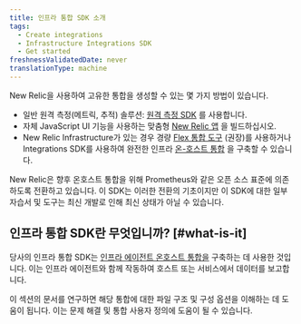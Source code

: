 ```yaml
---
title: 인프라 통합 SDK 소개
tags:
  - Create integrations
  - Infrastructure Integrations SDK
  - Get started
freshnessValidatedDate: never
translationType: machine
---
```


New Relic을 사용하여 고유한 통합을 생성할 수 있는 몇 가지 방법이 있습니다.

* 일반 원격 측정(메트릭, 추적) 솔루션: [원격 측정 SDK](/docs/data-ingest-apis/get-data-new-relic/new-relic-sdks/telemetry-sdks-send-custom-telemetry-data-new-relic) 를 사용합니다.
* 자체 JavaScript UI 기능을 사용하는 맞춤형 [New Relic 앱](/docs/new-relic-one/use-new-relic-one/build-new-relic-one/new-relic-one-build-your-own-custom-new-relic-one-application) 을 빌드하십시오.
* New Relic Infrastructure가 있는 경우 경량 [Flex 통합 도구](/docs/integrations/host-integrations/host-integrations-list/flex-integration-tool-build-your-own-integration) (권장)를 사용하거나 Integrations SDK를 사용하여 완전한 인프라 [온-호스트 통합](/docs/integrations/host-integrations/getting-started/introduction-host-integrations) 을 구축할 수 있습니다.

<Callout variant="important">
  New Relic은 향후 온호스트 통합을 위해 Prometheus와 같은 오픈 소스 표준에 의존하도록 전환하고 있습니다. 이 SDK는 이러한 전환의 기초이지만 이 SDK에 대한 일부 자습서 및 도구는 최신 개발로 인해 최신 상태가 아닐 수 있습니다.
</Callout>

## 인프라 통합 SDK란 무엇입니까? [#what-is-it]

당사의 인프라 통합 SDK는 [인프라 에이전트 온호스트 통합을](/docs/infrastructure/host-integrations/installation/install-infrastructure-host-integrations) 구축하는 데 사용한 것입니다. 이는 인프라 에이전트와 함께 작동하여 호스트 또는 서비스에서 데이터를 보고합니다.

이 섹션의 문서를 연구하면 해당 통합에 대한 파일 구조 및 구성 옵션을 이해하는 데 도움이 됩니다. 이는 문제 해결 및 통합 사용자 정의에 도움이 될 수 있습니다.